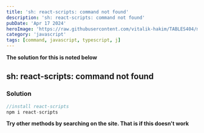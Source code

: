 ---
title: 'sh: react-scripts: command not found'
description: 'sh: react-scripts: command not found'
pubDate: 'Apr 17 2024'
heroImage: 'https://raw.githubusercontent.com/vitalik-hakim/TABLES404/main/error_b/JavaScript.png'
category: 'javascript'
tags: [command, javascript, typescript, j]
---

**The solution for this is noted below**

## sh: react-scripts: command not found

### Solution

```javascript
//install react-scripts
npm i react-scripts
```
**Try other methods by searching on the site. That is if this doesn't work**
